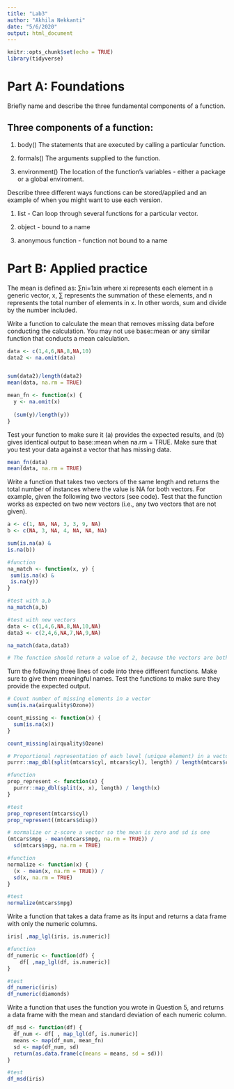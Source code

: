 ```yaml
---
title: "Lab3"
author: "Akhila Nekkanti"
date: "5/6/2020"
output: html_document
---
```


```r
knitr::opts_chunk$set(echo = TRUE)
library(tidyverse)
```

# Part A: Foundations
Briefly name and describe the three fundamental components of a function. 

## Three components of a function:  

1. body()  The statements that are executed by calling a particular function.

2. formals() The arguments supplied to the function.

3. environment()  The location of the function's variables - either a package or a global enviroment. 

Describe three different ways functions can be stored/applied and an example of when you might want to use each version.

1)  list - Can loop through several functions for a particular vector.

2)  object - bound to a name

3)  anonymous function - function not bound to a name

# Part B: Applied practice
The mean is defined as:
∑ni=1xin where xi represents each element in a generic vector, x, ∑ represents the summation of these elements, and n represents the total number of elements in x. In other words, sum and divide by the number included.

Write a function to calculate the mean that removes missing data before conducting the calculation. You may not use base::mean or any similar function that conducts a mean calculation.
```r

data <- c(1,4,6,NA,8,NA,10)
data2 <- na.omit(data)


sum(data2)/length(data2)
mean(data, na.rm = TRUE)

mean_fn <- function(x) {
  y <- na.omit(x)
  
  (sum(y)/length(y))
}


```

Test your function to make sure it (a) provides the expected results, and (b) gives identical output to base::mean when na.rm = TRUE. Make sure that you test your data against a vector that has missing data.
```r

mean_fn(data)
mean(data, na.rm = TRUE)

```

Write a function that takes two vectors of the same length and returns the total number of instances where the value is NA for both vectors. For example, given the following two vectors (see code). Test that the function works as expected on two new vectors (i.e., any two vectors that are not given).
```r

a <- c(1, NA, NA, 3, 3, 9, NA)
b <- c(NA, 3, NA, 4, NA, NA, NA)

sum(is.na(a) &
is.na(b))

#function
na_match <- function(x, y) {
 sum(is.na(x) &
 is.na(y))
}

#test with a,b
na_match(a,b)

#test with new vectors
data <- c(1,4,6,NA,8,NA,10,NA)
data3 <- c(2,4,6,NA,7,NA,9,NA) 

na_match(data,data3)

# The function should return a value of 2, because the vectors are both NA at the third and seventh locations.
```

Turn the following three lines of code into three different functions. Make sure to give them meaningful names. Test the functions to make sure they provide the expected output.
```r

# Count number of missing elements in a vector
sum(is.na(airquality$Ozone))

count_missing <- function(x) {
  sum(is.na(x))
}

count_missing(airquality$Ozone)

```

```r

# Proportional representation of each level (unique element) in a vector
purrr::map_dbl(split(mtcars$cyl, mtcars$cyl), length) / length(mtcars$cyl)

#function
prop_represent <- function(x) {
  purrr::map_dbl(split(x, x), length) / length(x)
}

#test
prop_represent(mtcars$cyl)
prop_represent((mtcars$disp))

```

```r
# normalize or z-score a vector so the mean is zero and sd is one
(mtcars$mpg - mean(mtcars$mpg, na.rm = TRUE)) / 
  sd(mtcars$mpg, na.rm = TRUE)

#function
normalize <- function(x) {
  (x - mean(x, na.rm = TRUE)) / 
  sd(x, na.rm = TRUE)
}

#test
normalize(mtcars$mpg)

```

Write a function that takes a data frame as its input and returns a data frame with only the numeric columns.
```r

iris[ ,map_lgl(iris, is.numeric)]

#function
df_numeric <- function(df) {
    df[ ,map_lgl(df, is.numeric)]
}  

#test
df_numeric(iris)
df_numeric(diamonds)
```

Write a function that uses the function you wrote in Question 5, and returns a data frame with the mean and standard deviation of each numeric column.
```r

df_msd <- function(df) {
  df_num <- df[ , map_lgl(df, is.numeric)]
  means <- map(df_num, mean_fn)
  sd <- map(df_num, sd)
  return(as.data.frame(c(means = means, sd = sd)))
}

#test
df_msd(iris)
```
